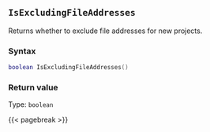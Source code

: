 ## `IsExcludingFileAddresses`

Returns whether to exclude file addresses for new projects.

### Syntax {-}

``` .lua
boolean IsExcludingFileAddresses()
```


### Return value {-}

Type: `boolean`


{{< pagebreak >}}